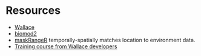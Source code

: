 # Resources

* [Wallace](https://wallaceecomod.github.io/)
* [biomod2](http://www.will.chez-alice.fr/Software.html)
* [maskRangeR](https://cmerow.github.io/maskRangeR/) temporally-spatially matches location to environment data.
* [Training course from Wallace developers](http://biodiversity-informatics-training.org/)

